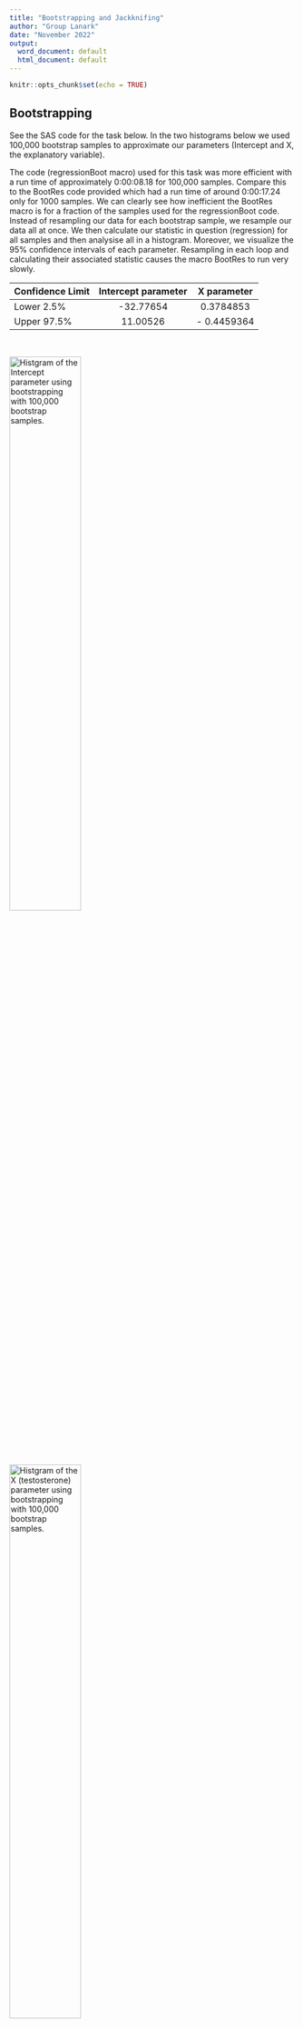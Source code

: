 ```yaml
---
title: "Bootstrapping and Jackknifing"
author: "Group Lanark"
date: "November 2022"
output:
  word_document: default
  html_document: default
---
```


```r
knitr::opts_chunk$set(echo = TRUE)
```

## Bootstrapping

<!---

Task 2: Bootstrap (SAS)

• Create a faster equivalent of the bootstrapping macro regBoot.sas. It only needs to work for one
covariate.
• Use the seals data (seals.csv) to perform a regression of testosterone level (in µg/l) on length (in
cm). This is a fictional dataset of male hormone levels in seals of different lengths.
• State and visualise the 95% confidence intervals for the estimates of each parameter (intercept and
slope). Provide a histogram for the distribution of each bootstrapped parameter.
• Compare regBoot.sas to your modified version to determine the speed-up.
• Compare the boostrapped parameter estimates and their 95% confidence intervals to those obtained
using the built-in SAS procedure.

Deliverables
• Show your code and visualised results.
• Discuss and interpret your comparative analysis.



--->



<!-- -show histogram of each parameter (and number of samples used) -->
<!-- -talk about time -->
<!-- -provide histograms comparing our code and the in-build 95% CIs  -->


See the SAS code for the task below. In the two histograms below we used 100,000 bootstrap samples to approximate our parameters (Intercept and X, the explanatory variable).

The code (regressionBoot macro) used for this task was more efficient with a run time of approximately 0:00:08.18 for 100,000 samples. Compare this to the BootRes code provided which had a run time of around 0:00:17.24 only for 1000 samples. We can clearly see how inefficient the BootRes macro is for a fraction of the samples used for the regressionBoot code. Instead of resampling our data for each bootstrap sample, we resample our data all at once. We then calculate our statistic in question (regression) for all samples and then analysise all in a histogram. Moreover, we visualize the 95% confidence intervals of each parameter. Resampling in each loop and calculating their associated statistic causes the macro BootRes to run very slowly.


| Confidence Limit      | Intercept parameter       | X parameter|
| ---------------------|:-------------:| :----------------------------:|
| Lower 2.5%        | -32.77654   |0.3784853             |
| Upper 97.5%       | 11.00526    | -	0.4459364          |

<br>

![Histgram of the Intercept parameter using bootstrapping with 100,000 bootstrap samples.](/Users/Julia/OneDrive/Desktop/Bootstrap1Intercept.png){width=50%} 
![Histgram of the X (testosterone) parameter using bootstrapping with 100,000 bootstrap samples.](/Users/Julia/OneDrive/Desktop/Bootstrap1X.png){width=50%}



Let us now compare our bootstrapped results with the in-built 95% CIs. We overlay the CIs and the approximate parameter values in blue.


        
| Confidence Limit      | Intercept parameter       | X parameter|    
| ---------------------|:-------------:| :----------------------------:|
| Lower 2.5%        |-33.22214         | 0.37492            |      
| Upper 97.5%       | -9.82988          |  0.44761          |    

| |Location|
|----|:-----------:|
| Intercept  | -21.52601 |
| X  |  0.41127|
 
![Histgram comparing the results for the intercept we obtained (red) against in-built SAS CI and location (blue).](/Users/Julia/OneDrive/Desktop/Bootstrap2Intercept.png){width=50%}

![Histgram comparing the results for the X parameter we obtained (red) against in-built SAS CI and location (blue).](/Users/Julia/OneDrive/Desktop/Bootstrap2X.png){width=50%}






### Code used 
<br>

```
/* Import file: */
FILENAME REFFILE '/home/u62665966/sasuser.v94/Bootstrapping Group/seals.csv';

PROC IMPORT DATAFILE=REFFILE
	DBMS=CSV
	OUT=SEALS2.IMPORT;
	GETNAMES=YES;
RUN;

/* 

                            Task 2: Bootstrap (SAS)

• Create a faster equivalent of the bootstrapping macro regBoot.sas. It only needs to work for one
covariate. (done)
• Use the seals data (seals.csv) to perform a regression of testosterone level (in µg/l) on length (in
cm). This is a fictional dataset of male hormone levels in seals of different lengths.
• State and visualise the 95% confidence intervals for the estimates of each parameter (intercept and
slope). Provide a histogram for the distribution of each bootstrapped parameter. (done)

• Compare regBoot.sas to your modified version to determine the speed-up. 
• Compare the boostrapped parameter estimates and their 95% confidence intervals to those obtained
using the built-in SAS procedure.

                             Deliverables
                             
• Show your code and visualised results.
• Discuss and interpret your comparative analysis.

  Notes:

   X - covariate : testosterone level
   Y - response : lengths          
  
   From notes:

   To produce an efficient bootstrap in SAS, we want to create all our bootstrap samples
   first, and then run the analyses over these (as opposed to resample, analyse, resample, 
   analyse…). 
*/
 

  
                     /* Macro for bootstrapping of parameters: */
  
%macro regressionBoot(NumSamples, DataSet);


title "Bootstrap Distribution of Regression Estimates";
title2 "Case Resampling";
%let IntEst = -21.52601	;     * exact estimates of the intercept;
%let XEst   =    0.41127;     * exact estimates of X - testosterone;
 
/* Generate our samples: (reps = number of samples wanted) */
proc surveyselect data=SEALS2.IMPORT2 NOPRINT seed=314
     out=BootCases(rename=(Replicate=SampleID))
     method=urs              /* resample with replacement */
     samprate=1              /* each bootstrap sample has N observations */
     reps=&NumSamples;       /* generate NumSamples bootstrap resamples */
run;


/* Compute the statistic for EACH bootstrap sample */
/* eg we have size(Num_samples) parameter estimations (PE):*/
proc reg data=BootCases outest=PEBoot NOPRINT; *noprint so it does not show up in output;
   by SampleID;
   freq NumberHits;
   model Y = X;
run;quit;

/*  Gives location and confidence intervals etc  */
proc stdize data=PEBoot vardef=N pctlpts=2.5 97.5  PctlMtd=ORD_STAT outstat=Pctls;
   var Intercept X;
run;

/* Create changing macro variables - location of parameters and their CIs. */
/* Use CALL SYMPUT in a DATA step to assign the values to macro variables (used code from */
/*    stackoverflow with minor edits) */
data _null_;
    set Pctls;
    call symput('variable_a_'||left(_n_), left(Intercept));
    call symput('variable_b_'||left(_n_), left(X));
run;

/*  The macro variables we will be using are below (note we do not use all): */

/* location of intercept: */
%put &=variable_a_1;

/* location of X: */
%put &=variable_b_1;

/* lower CI of Intercept: */
%put &=variable_a_9;

/* upper CI of Intercept: */
%put &=variable_a_10;

/* lower CI of X: */
%put &=variable_b_9;

/* upper CI of X: */
%put &=variable_b_10;


/*                     Visualize bootstrap distribution : 
                      Histograms for each of the parameters
 
Note that here we use the macro variables to indicate location of parameter estimate and
the CIs of the parameters!!! */

title 'Distribution of Bootstrap parameters: Intercept';
  proc sgplot data=PEboot;
  histogram intercept;
  refline &variable_a_1 / axis=x lineattrs=(thickness=3 color=red pattern=dash) label = ("Location (=&variable_a_1)");
/*  plot the confidence interval for intercept:  */
  refline &variable_a_9 / axis=x lineattrs=(thickness=2 color=red pattern=solid) label = ("2.5% (=&variable_a_9)");
  refline &variable_a_10 / axis=x lineattrs=(thickness=2 color=red pattern=solid) label = ("97.5% (=&variable_a_10)");
  run;

title 'Distribution of Bootstrap parameters: X (Testosterone)';
  proc sgplot data=PEboot;
  histogram X;
  refline &variable_b_1 / axis=x lineattrs=(thickness=3 color=red pattern=dash) label = ("Location (=&variable_b_1)");
/*  plot the confidence interval for X:  */  
  refline &variable_b_9 / axis=x lineattrs=(thickness=2 color=red pattern=solid) label = ("2.5% (=&variable_b_9)");
  refline &variable_b_10 / axis=x lineattrs=(thickness=2 color=red pattern=solid) label = ("97.5% (=&variable_b_10)");
run;


/* select the CI (gives a table of the CI for parameters) need this in macro output */
title 'Distribution of Bootstrap parameters: Intercept and X';
proc report data=Pctls nowd;
  where _type_ =: 'P';
  label _type_ = 'Confidence Limit';
  columns ('Bootstrap Confidence Intervals' _ALL_);
run; 

%mend regressionBoot;

options nonotes;
  
  
/*  Measure how long it takes to run this code:  */
  
   /* Start timer */
   %let _timer_start = %sysfunc(datetime());  
  
%regressionBoot(100000, SEALS2.Import);
  
   /* Stop timer */
   data _null_;
     dur = datetime() - &_timer_start;
     put 30*'-' / ' TOTAL DURATION:' dur time13.2 / 30*'-';
   run; 
 
/*  for 5000 samples:  TOTAL DURATION:   0:00:00.66
    for 100000 samples: TOTAL DURATION:   0:00:08.18 */
 
 
/*  $$$$$$$$$$$$$$$$$$$$$$$$$$$$$$$$$$$$$$$$$$$$$$$$$$$$$$$$$$$$$$$$$$$$$$$$$$$$$$$$  */
  
                      /*  Compare with code previously given:  */
  

%macro regBoot(NumberOfLoops, DataSet, XVariable, YVariable);

/*Number of rows in my dataset*/
 	data _null_;
  	set &DataSet NOBS=size;
  	call symput("NROW",size);
 	stop;
 	run;

/*loop over the number of randomisations required*/
%do i=1 %to &NumberOfLoops;

/*Sample my data with replacement*/
	proc surveyselect data=&DataSet out=bootData seed=-3014 method=urs noprint sampsize=&NROW;
	run;

/*Conduct a regression on this randomised dataset and get parameter estimates*/
	proc reg data=bootData outest=ParameterEstimates  noprint;
	Model &YVariable=&XVariable;
	run;
	quit;

/*Extract just the columns for slope and intercept for storage*/
	data Temp;
	set ParameterEstimates;
	keep Intercept &XVariable;
	run;

/*Create a new results dataset if the first iteration, append for following iterations*/
	data ResultHolder;
		%if &i=1 %then %do;
			set Temp;
		%end;
		%else %do;
			set ResultHolder Temp;
		%end;
	run;
	%end;
/*Rename the results something nice*/
data ResultHolder;
set ResultHolder;
rename Intercept=RandomIntercept &XVariable=RandomSlope;
run;
%mend regBoot;

options nonotes;


/*Run the macro, note this take comparatively longer than the the newer code!!!*/

   /* Start timer */
   %let _timer_start = %sysfunc(datetime());  
  
%regBoot(NumberOfLoops= 1000, DataSet=SEALS2.IMPORT, XVariable=testosterone, YVariable=lengths);

   /* Stop timer */
   data _null_;
     dur = datetime() - &_timer_start;
     put 30*'-' / ' TOTAL DURATION:' dur time13.2 / 30*'-';
   run;

/* for 500 samples: TOTAL DURATION:   0:00:08.80
   for 1000 samples:  TOTAL DURATION:   0:00:17.24*/
 
 
/*  $$$$$$$$$$$$$$$$$$$$$$$$$$$$$$$$$$$$$$$$$$$$$$$$$$$$$$$$$$$$$$$$$$$$$$$$$$$$$$$$  */

            /* Investigate using built-in SAS procedure: */

data SEALS2.IMPORT2 (keep = X Y);
  set SEALS2.IMPORT(rename=(lengths=Y testosterone=X));  
  *rename lengths and testosterone as y and x (x is explanatory var and y is predicted var);
run;
 
/* without bootstrapping the parameter values are: */
proc reg data=SEALS2.IMPORT2;
   model Y = X / CLB;  *gives the 95% confidence limits for parameters;
run;quit; 
  
/*  
See the 95% CI of the parameters:
Confidence Limit	Intercept   | 	X
lower 2.5          -33.22214	|  0.37492
upper 97.5         -9.82988	    |  0.44761 

Locations:
Intercept ~ -21.52601 
        X ~   0.41127
*/ 

/* Set new macro variables: */
%let Intlwr = -33.22214	;     * lwr CI of Intercept;
%let Intupr = -9.82988;       * upr CI of Intercept;
%let IntLoc = -21.52601;      * location of estimate;

%let Xlwr = 0.37492	;      * lwr CI of X;
%let Xupr = 0.44761;       * upr CI of X;
%let XLoc = 0.41127;       * location of estimate;


/* Let us add these on top the histograms previously plotted: */

title 'Distribution of Bootstrap parameters: Intercept';
  proc sgplot data=PEboot;
  histogram intercept;
  refline &variable_a_1 / axis=x lineattrs=(thickness=3 color=red pattern=dash) label = ("Location (=&variable_a_1)");
  refline &IntLoc / axis=x lineattrs=(thickness=2.5 color=blue pattern=dot) label = ("Location (=&IntLoc)");

/*  plot the confidence interval for intercept:  */
  refline &variable_a_9 / axis=x lineattrs=(thickness=2 color=red pattern=solid) label = ("2.5% (=&variable_a_9)");
  refline &variable_a_10 / axis=x lineattrs=(thickness=2 color=red pattern=solid) label = ("97.5% (=&variable_a_10)");
 
  refline &Intlwr / axis=x lineattrs=(thickness=2.5 color=blue pattern=solid) label = ("2.5% (=&Intlwr)");
  refline &Intupr / axis=x lineattrs=(thickness=2.5 color=blue pattern=solid) label = ("97.5% (=&Intupr)");
run;

title 'Distribution of Bootstrap parameters: X (Testosterone)';
  proc sgplot data=PEboot;
  histogram X;
  refline &variable_b_1 / axis=x lineattrs=(thickness=3 color=red pattern=dash) label = ("Location (=&variable_b_1)");
  refline &XLoc / axis=x lineattrs=(thickness=2.5 color=blue pattern=dot) label = ("Location (=&XLoc)");

/*  plot the confidence interval for X:  */  
  refline &variable_b_9 / axis=x lineattrs=(thickness=2 color=red pattern=solid) label = ("2.5% (=&variable_b_9)");
  refline &variable_b_10 / axis=x lineattrs=(thickness=2 color=red pattern=solid) label = ("97.5% (=&variable_b_10)");

  refline &Xlwr / axis=x lineattrs=(thickness=2.5 color=blue pattern=solid) label = ("2.5% (=&Xlwr)");
  refline &Xupr / axis=x lineattrs=(thickness=2.5 color=blue pattern=solid) label = ("97.5% (=&Xupr)"); 
run; 

```






























<br>

## Jackknifing


<!--- 

Deliverables
• Include the code used to perform the simulations / calculations, and the results obtained.
• Compare the jackknife estimate to the analytical estimate for the standard error of the mean and
discuss.


Mean from sample = 110.71628445
   Mean using Jackknifing = 109.6201  

--->

See annotated code below for the implementation of the Jackknifing method in SAS.

We found that the average lengths using the jackknife estimate was 109.62 cm with a standard error (SE) of 11.03 cm. Calculating these statistics analytically we obtained a mean length of 110.72 cm with SE = 5.5 cm. Although the means are relatively the same, the SEs of the analytic and jackknifing methods differ (jackknife mean approximately twice as large sample mean). This is generally the because "the conservative property of the jackknife estimator" [1], and hence it will produce larger SEs. Inaccurate results can also arise if the data which is being estimated is not linear. However, in our case, the data is linear.


### Code used 
<br>

```
/*Import data/ read in file:*/
FILENAME REFFILE '/home/u62665966/sasuser.v94/Jack Knifing/seals.csv';

PROC IMPORT DATAFILE=REFFILE
	DBMS=CSV
	OUT=SEALS.IMPORT;
	GETNAMES=YES;
RUN;

/*View the whole data set:*/
proc print data=seals.import (obs=100);
run;

/* ------------------------------------------------------------------------------------- */

/*                                   Task:

Write and implement code (modifying code already given to you in the lecture notes e.g. the
two sample randomisation test), to obtain a jackknife estimate for the standard error of the 
mean for seal body length, using the seals data set (seals.csv).

I.e., sampling without replacement.

*/

/* ------------------------------------------------------------------------------------- */

DATA seals.import_lengths; 
SET seals.import;
Keep Lengths;                *keep lengths column, drop the other one (not needed);
RUN;

/* View: */
proc print data=seals.import_lengths (obs=100);
run;

DATA seals.import_lengths; 
SET seals.import_lengths;
RENAME lengths=Original_Lengths;
RENAME original_lengths=Jackknife_0;      *rename original data as Jackknife_0 (did this
                                           because the loops below will be easier to 
                                           implement);
RUN;

DATA TestSettingCombining;
SET seals.import_lengths seals.import_lengths seals.import_lengths; 
RUN;                            *Combine columns from the two data sets;



data seals.import_Jack_100copies (drop=j);
set seals.import_lengths;
array Jackknife_[100];          *define array;
  do j = 1 to 100;              *create columns using loop;
  Jackknife_[j] = Jackknife_0;  *100 data columns with same (original) data;
  end;                          *we have 101 total columns (Jackknife_0, Jackknife_1 - 
                                 Jackknife_100);
run;

data seals.import_Jack_Diag (drop=i);
set seals.import_Jack_100copies;
array Jackknife Jackknife_1 -- Jackknife_100;   *apply loop over all columns;
    do i=1 to dim(jackknife);
    if _n_ = i then jackknife[i] = 0;           *if row = column replace entry by 0;
    end;                                        *creates 0s across diagonals;
run;


/* take transpose */
PROC TRANSPOSE DATA=seals.import_Jack_Diag OUT=seals.import_Jack_Transpose;
VAR Jackknife_0-Jackknife_100;          *transpose the data to take mean (row-wise);
RUN;                                    *columns name go from COL1 to COL100;

/* calculate row wise mean: */
data seals.import_Jack_Mean ;
  set seals.import_Jack_Transpose;
  Rename _NAME_ = Sample;            *rename column as sample (nicer name);
  Means = mean(of Col1 - Col100);    *calculate the mean over all columns (row-wise);
run;

/* Calculate standard error using this: */
DATA seals.import_Jack_OnlyMean; 
SET seals.import_Jack_Mean;
KEEP Means;                     *only use the means column - need this for SE;
RUN;



               /* Calculate Standard Error for Mean: */
              
data seals.import_Jack_Square;
set seals.import_Jack_OnlyMean;
Means1 = 110.71628445; *manually take the first observation's mean
                       (where we did not remove any observations, i.e., Jackknife_0);
Diff = Means-Means1;   *store the differences in new column, Diff;
Square = Diff**2;      *square the differences and store in new column, Square;
run;

proc means data=seals.import_Jack_Square sum;
    variable Square;   *calculate the sums of the column, Square;
run;
/* Sum(Square) = 122.8845513 */

data seals.import_Jack_SE;
set seals.import_Jack_Square;
Sum = 122.8845513;         *we manually take the sum;
SE = sqrt((99/100)*Sum);   *calculate the rest of the formula, where n=100, store in SE;
run;
/* SE ~ 11.029764539 */


DATA seals.import_Jack_SE; 
SET seals.import_Jack_SE;
KEEP SE;                      *keep only the SE column;
rename SE = Standard_Error;   *rename appropriately;
RUN;

/*Look at the SE:*/
proc print data=seals.import_Jack_SE (obs=1); *keep the first observation (note that all 
                                               are the same in the column);
run;


/* ------------------------------------------------------------------------------------- */

                       /* Calculate analytical standard error */


data seals.import_Jack_AnalyticalSE;
set seals.import_Jack_Diag;
keep Jackknife_0;                      *keep the original lengths;   
run;

data seals.import_Jack_AnalyticalSE;
set seals.import_Jack_AnalyticalSE;
MeanJack_0 = 110.71628445;             *manually write the mean;
Diff = Jackknife_0 - MeanJack_0;       *find the difference, store in Diff;
Square = Diff**2;                      *square it and store in Square;
run;

/* find the sum manually: */
proc means data=seals.import_Jack_AnalyticalSE sum;
    variable Square;   *calculate the sums of the column, Square;
run;
/* Sum(Square) = 3035.96 */

data seals.import_Jack_AnalyticalSE;
set seals.import_Jack_AnalyticalSE;
Sum = 3035.96; 
Standard_error = sqrt((1/100)*Sum);  
keep Standard_Error;       
run;

/*Look at the SE:*/
proc print data=seals.import_Jack_AnalyticalSE (obs=1); *keep the first observation (note that all 
                                                         are the same in the column);
run;



/* Standard Error is 5.50995 which is smaller than for the Jackknife sample (11.029764539)*/


/* ~~~~~~~~~~~~~~~~~~~~~~~~~~~~~~~~~~~~~~~~~~~~~~~~~~~~~~~~~~~~~~~~~~~~~~~~~~~~~~~~~ */

/* Compare the mean of the original data to the average using Jackknifing */


/* Mean from sample = 110.71628445
   Mean using Jackknifing = 109.6201 (see code below for calculation)
*/

proc sql;
    select avg(Means) as Mean_Jackknife
    from seals.import_Jack_OnlyMean;
quit;

/* ~~~~~~~~~~~~~~~~~~~~~~~~~~~~~~~~~~~~~~~~~~~~~~~~~~~~~~~~~~~~~~~~~~~~~~~~~~~~~~~~~ */



/* Note: from SAS website: (https://support.sas.com/kb/24/982.html)
 
                        The Jackknife:

The jackknife works only for statistics that are smooth functions of the data. Statistics
that are not smooth functions of the data, such as quantiles, may yield inconsistent 
jackknife estimates. The best results are obtained with statistics that are linear 
functions of the data. For highly nonlinear statistics, the jackknife can be inaccurate.

*/


/* relationship appears linear: */

proc plot data=SEALS.IMPORT;
   plot lengths*testosterone;
   title 'Lengths against testosterone';
run;

ods graphics on;
proc reg data =SEALS.IMPORT alpha = 0.05 plots(only)=(diagnostics residuals fitplot observedbypredicted);
    model lengths = testosterone;
run;
ods graphics off;
/* -appears linera
   -appears normally distributed
   -residuals exhibit no patterns
*/

```





## References


[1]

Hansen, B., Chesher, A., Chiang, H., Hillier, G., Ibragimov, R., Mackinnon, J., Müeller, U., Nielsen, M., Paolella, M., Phillips, P. and Welz, T. (2022). Jackknife Standard Errors for Clustered Regression. [online] Available at: https://ssc.wisc.edu/~bhansen/papers/tcauchy.pdf  [Accessed 25 Nov. 2022].






